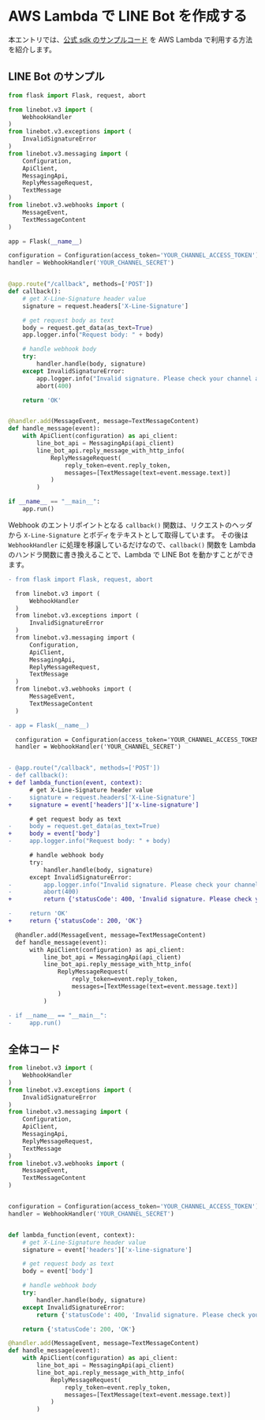 # AWS Lambda で LINE Bot を作成する

本エントリでは、[公式 sdk のサンプルコード](https://github.com/line/line-bot-sdk-python) を AWS Lambda で利用する方法を紹介します。

## LINE Bot のサンプル

```py showLineNumbers
from flask import Flask, request, abort

from linebot.v3 import (
    WebhookHandler
)
from linebot.v3.exceptions import (
    InvalidSignatureError
)
from linebot.v3.messaging import (
    Configuration,
    ApiClient,
    MessagingApi,
    ReplyMessageRequest,
    TextMessage
)
from linebot.v3.webhooks import (
    MessageEvent,
    TextMessageContent
)

app = Flask(__name__)

configuration = Configuration(access_token='YOUR_CHANNEL_ACCESS_TOKEN')
handler = WebhookHandler('YOUR_CHANNEL_SECRET')


@app.route("/callback", methods=['POST'])
def callback():
    # get X-Line-Signature header value
    signature = request.headers['X-Line-Signature']

    # get request body as text
    body = request.get_data(as_text=True)
    app.logger.info("Request body: " + body)

    # handle webhook body
    try:
        handler.handle(body, signature)
    except InvalidSignatureError:
        app.logger.info("Invalid signature. Please check your channel access token/channel secret.")
        abort(400)

    return 'OK'


@handler.add(MessageEvent, message=TextMessageContent)
def handle_message(event):
    with ApiClient(configuration) as api_client:
        line_bot_api = MessagingApi(api_client)
        line_bot_api.reply_message_with_http_info(
            ReplyMessageRequest(
                reply_token=event.reply_token,
                messages=[TextMessage(text=event.message.text)]
            )
        )

if __name__ == "__main__":
    app.run()

```

Webhook のエントリポイントとなる `callback()` 関数は、リクエストのヘッダから `X-Line-Signature` とボディをテキストとして取得しています。
その後は `WebhookHandler` に処理を移譲しているだけなので、`callback()` 関数を Lambda のハンドラ関数に書き換えることで、Lambda で LINE Bot を動かすことができます。

```diff showLineNumbers
- from flask import Flask, request, abort

  from linebot.v3 import (
      WebhookHandler
  )
  from linebot.v3.exceptions import (
      InvalidSignatureError
  )
  from linebot.v3.messaging import (
      Configuration,
      ApiClient,
      MessagingApi,
      ReplyMessageRequest,
      TextMessage
  )
  from linebot.v3.webhooks import (
      MessageEvent,
      TextMessageContent
  )

- app = Flask(__name__)

  configuration = Configuration(access_token='YOUR_CHANNEL_ACCESS_TOKEN')
  handler = WebhookHandler('YOUR_CHANNEL_SECRET')


- @app.route("/callback", methods=['POST'])
- def callback():
+ def lambda_function(event, context):
      # get X-Line-Signature header value
-     signature = request.headers['X-Line-Signature']
+     signature = event['headers']['x-line-signature']

      # get request body as text
-     body = request.get_data(as_text=True)
+     body = event['body']
-     app.logger.info("Request body: " + body)

      # handle webhook body
      try:
          handler.handle(body, signature)
      except InvalidSignatureError:
-         app.logger.info("Invalid signature. Please check your channel access token/channel secret.")
-         abort(400)
+         return {'statusCode': 400, 'Invalid signature. Please check your channel access token/channel secret.'}

-     return 'OK'
+     return {'statusCode': 200, 'OK'}

  @handler.add(MessageEvent, message=TextMessageContent)
  def handle_message(event):
      with ApiClient(configuration) as api_client:
          line_bot_api = MessagingApi(api_client)
          line_bot_api.reply_message_with_http_info(
              ReplyMessageRequest(
                  reply_token=event.reply_token,
                  messages=[TextMessage(text=event.message.text)]
              )
          )

- if __name__ == "__main__":
-     app.run()

```

## 全体コード

```py showLineNumbers
from linebot.v3 import (
    WebhookHandler
)
from linebot.v3.exceptions import (
    InvalidSignatureError
)
from linebot.v3.messaging import (
    Configuration,
    ApiClient,
    MessagingApi,
    ReplyMessageRequest,
    TextMessage
)
from linebot.v3.webhooks import (
    MessageEvent,
    TextMessageContent
)


configuration = Configuration(access_token='YOUR_CHANNEL_ACCESS_TOKEN')
handler = WebhookHandler('YOUR_CHANNEL_SECRET')


def lambda_function(event, context):
    # get X-Line-Signature header value
    signature = event['headers']['x-line-signature']

    # get request body as text
    body = event['body']

    # handle webhook body
    try:
        handler.handle(body, signature)
    except InvalidSignatureError:
        return {'statusCode': 400, 'Invalid signature. Please check your channel access token/channel secret.'}

    return {'statusCode': 200, 'OK'}

@handler.add(MessageEvent, message=TextMessageContent)
def handle_message(event):
    with ApiClient(configuration) as api_client:
        line_bot_api = MessagingApi(api_client)
        line_bot_api.reply_message_with_http_info(
            ReplyMessageRequest(
                reply_token=event.reply_token,
                messages=[TextMessage(text=event.message.text)]
            )
        )

```
